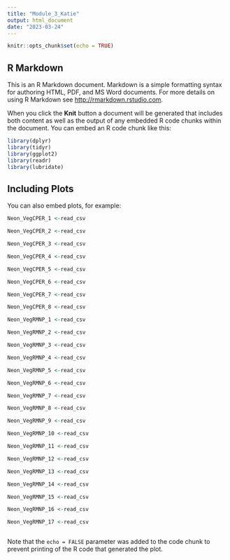 ```yaml
---
title: "Module_3_Katie"
output: html_document
date: "2023-03-24"
---
```


```r
knitr::opts_chunk$set(echo = TRUE)
```

## R Markdown

This is an R Markdown document. Markdown is a simple formatting syntax for authoring HTML, PDF, and MS Word documents. For more details on using R Markdown see <http://rmarkdown.rstudio.com>.

When you click the **Knit** button a document will be generated that includes both content as well as the output of any embedded R code chunks within the document. You can embed an R code chunk like this:

```r

library(dplyr)
library(tidyr)
library(ggplot2)
library(readr) 
library(lubridate)

```

## Including Plots

You can also embed plots, for example:

```r

Neon_VegCPER_1 <-read_csv

Neon_VegCPER_2 <-read_csv

Neon_VegCPER_3 <-read_csv

Neon_VegCPER_4 <-read_csv

Neon_VegCPER_5 <-read_csv

Neon_VegCPER_6 <-read_csv

Neon_VegCPER_7 <-read_csv

Neon_VegCPER_8 <-read_csv

```



```r

Neon_VegRMNP_1 <-read_csv

Neon_VegRMNP_2 <-read_csv

Neon_VegRMNP_3 <-read_csv

Neon_VegRMNP_4 <-read_csv

Neon_VegRMNP_5 <-read_csv

Neon_VegRMNP_6 <-read_csv

Neon_VegRMNP_7 <-read_csv

Neon_VegRMNP_8 <-read_csv

Neon_VegRMNP_9 <-read_csv

Neon_VegRMNP_10 <-read_csv

Neon_VegRMNP_11 <-read_csv

Neon_VegRMNP_12 <-read_csv

Neon_VegRMNP_13 <-read_csv

Neon_VegRMNP_14 <-read_csv

Neon_VegRMNP_15 <-read_csv

Neon_VegRMNP_16 <-read_csv

Neon_VegRMNP_17 <-read_csv



```



Note that the `echo = FALSE` parameter was added to the code chunk to prevent printing of the R code that generated the plot.

